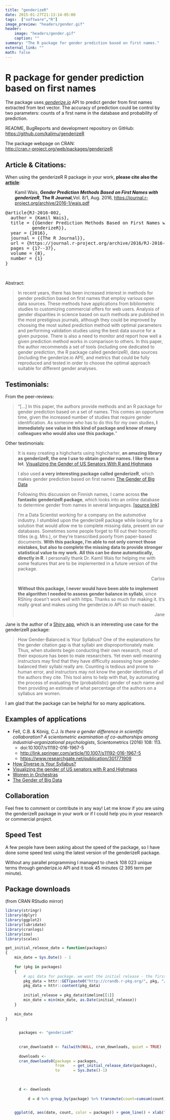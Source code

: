 ```yaml
---
title: "genderizeR"
date: 2015-01-27T21:13:14-05:00
tags:  ["software","R"]
image_preview: "headers/gender.gif"
header: 
    image: "headers/gender.gif"
    caption: ""
summary: "The R package for gender prediction based on first names."
external_link: ""
math: false
---
```


# R package for gender prediction based on first names

The package uses<a title="http://genderize.io" href="http://genderize.io" target="_blank"><em> genderize.io</em></a> API to predict gender from first names extracted from text vector. The accuracy of prediction could be control by two parameters: counts of a first name in the database and probability of prediction.

README, BugReports and development repository on GitHub:
<a title="https://github.com/kalimu/genderizeR" href="https://github.com/kalimu/genderizeR" target="_blank">https://github.com/kalimu/genderizeR</a>

The package webpage on CRAN:  
<a href="http://cran.r-project.org/web/packages/genderizeR" target="_blank">http://cran.r-project.org/web/packages/genderizeR</a>

<h2>Article &amp; Citations:</h2>
When using the genderizeR R package in your work, <strong>please cite also the [article](/publication/genderizer)</strong>:
<p style="padding-left: 30px;">Kamil Wais, <strong><em>Gender Prediction Methods Based on First Names with genderizeR</em></strong>,
<strong>The R Journal</strong>,Vol. 8/1, Aug. 2016, <a href="https://journal.r-project.org/archive/2016-1/wais.pdf">https://journal.r-project.org/archive/2016-1/wais.pdf</a></p>

<pre class="">@article{RJ-2016-002,
  author = {Kamil Wais},
  title = {{Gender Prediction Methods Based on First Names with
          genderizeR}},
  year = {2016},
  journal = {{The R Journal}},
  url = {https://journal.r-project.org/archive/2016/RJ-2016-002/index.html},
  pages = {17--37},
  volume = {8},
  number = {1}
}
</pre>
&nbsp;

Abstract:
<blockquote>In recent years, there has been increased interest in methods for gender prediction based on first names that employ various open data sources. These methods have applications from bibliometric studies to customizing commercial offers for web users. Analysis of gender disparities in science based on such methods are published in the most prestigious journals, although they could be improved by choosing the most suited prediction method with optimal parameters and performing validation studies using the best data source for a given purpose. There is also a need to monitor and report how well a given prediction method works in comparison to others. In this paper, the author recommends a set of tools (including one dedicated to gender prediction, the R package called genderizeR), data sources (including the genderize.io API), and metrics that could be fully reproduced and tested in order to choose the optimal approach suitable for different gender analyses.</blockquote>
<h2>Testimonials:</h2>
From the peer-reviews:
<blockquote>"[...] In this paper, the authors provide methods and an R package for gender prediction based on a set of names. This comes an opportune time, given the increased number of studies that require gender identification. As someone who has to do this for my own studies,<strong> I immediately see value in this kind of package and know of many colleagues who would also use this package.</strong>"</blockquote>
Other testimonials:
<blockquote>It is easy creating a highcharts using highcharter, <strong>an amazing library as genderizeR, the one I use to obtain gender names. I like them a lot</strong>. <a href="https://aschinchon.wordpress.com/2016/07/28/visualizing-the-gender-of-us-senators-with-r-and-highmaps/">Visualizing the Gender of US Senators With R and Highmaps</a>

I also used <strong>a very interesting package called genderizeR</strong>, which makes gender prediction based on first names <a href="https://aschinchon.wordpress.com/tag/genderizer/" target="_blank">The Gender of Big Data</a></blockquote>
<blockquote>Following this discussion on Finnish names, I came across <strong>the fantastic genderizeR package</strong>, which looks into an online database to determine gender from names in several languages. <a href="http://stackoverflow.com/questions/16802704/r-is-there-a-package-to-determine-gender-from-english-first-names#" target="_blank">[source link] </a></blockquote>
<blockquote>
<p style="text-align: left;">I'm a Data Scientist working for a company on the automotive industry. I stumbled upon the genderizeR package while looking for a solution that would allow me to complete missing data, present on our databases. Sometimes some people forget to fill out their honorific titles (e.g. Mrs.), or they're transcribed poorly from paper-based documents. <strong>With this package, I'm able to not only correct those mistakes, but also to complete the missing data to provide stronger statistical value to my work. All this can be done automatically, directly in R</strong>. I personally thank Dr. Kamil Wais for helping me with some features that are to be implemented in a future version of the package.</p>
<p style="text-align: right;">Carlos</p>
<strong>Without this package, I never would have been able to implement the algorithm I needed to assess gender balance in syllabi</strong>, since RShiny doesn't work well with https. Thanks so much for making it. It's really great and makes using the genderize.io API so much easier.
<p style="text-align: right;">Jane</p>
</blockquote>

Jane is the author of a [Shiny app](https://jlsumner.shinyapps.io/syllabustool/), which is an interesting use case for the genderizeR package:
 
> How Gender-Balanced is Your Syllabus?
> One of the explanations for the gender citation gap is that syllabi are disproportionately male. Thus, when students begin conducting their own research, most of their exposure has been to male researchers. Yet even well-meaning instructors may find that they have difficulty assessing how gender-balanced their syllabi really are. Counting is tedious and prone to human error, and instructors may not know the gender identities of all the authors they cite. This tool aims to help with that, by automating the process of evaluating the (probabilistic) gender of each name and then providing an estimate of what percentage of the authors on a syllabus are women.

I am glad that the package can be helpful for so many applications.

<h2>Examples of applications</h2>

* Fell, C.B. &amp; König, C.J. _Is there a gender difference in scientific collaboration? A scientometric examination of co-authorships among industrial–organizational psychologists_, Scientometrics (2016) 108: 113. 
    * doi:10.1007/s11192-016-1967-5
    * <a href="http://link.springer.com/article/10.1007/s11192-016-1967-5">http://link.springer.com/article/10.1007/s11192-016-1967-5</a>
    * <a href="https://www.researchgate.net/publication/301771909_Is_there_a_gender_difference_in_scientific_collaboration_A_scientometric_examination_of_co_authorships_among_industrial_organizational_psychologists">https://www.researchgate.net/publication/301771909</a>
* <a href="https://jlsumner.shinyapps.io/syllabustool/">How Diverse is Your Syllabus?</a>
* <a href="http://www.highcharts.com/blog/223-visualizing-the-gender-of-us-senators">Visualizing the gender of US senators with R and Highmaps</a>
* <a href="https://aschinchon.wordpress.com/2016/06/06/women-in-orchestras/">Women in Orchestras</a>
* <a href="https://aschinchon.wordpress.com/2016/02/17/the-gender-of-big-data/">The Gender of Big Data</a>


<h2>Collaboration</h2>
Feel free to comment or contribute in any way! Let me know if you are using the genderizeR package in your work or if I could help you in your research or commercial project.


## Speed Test
A few people have been asking about the speed of the package, so I have done some speed test using the latest version of the genderizeR package.

Without any parallel programming I managed to check 108 023 unique terms through genderize.io API and it took 45 minutes (2 395 term per minute).

## Package downloads 
(from CRAN RStudio mirror)


```r
library(stringr)
library(dplyr)
library(ggplot2)
library(lubridate)
library(cranlogs)
library(zoo)
library(scales)

get_initial_release_date = function(packages)
{
    min_date = Sys.Date() - 1
    
    for (pkg in packages)
    {
        # api data for package. we want the initial release - the first element of the "timeline"
        pkg_data = httr::GET(paste0("http://crandb.r-pkg.org/", pkg, "/all"))
        pkg_data = httr::content(pkg_data)
        
        initial_release = pkg_data$timeline[[1]]
        min_date = min(min_date, as.Date(initial_release))    
    }
    
    min_date
}

  
      packages <- "genderizeR"
      
      
      cran_downloads0 <- failwith(NULL, cran_downloads, quiet = TRUE)
      
      downloads <- 
      cran_downloads0(package = packages, 
                      from    = get_initial_release_date(packages), 
                      to      = Sys.Date()-1)
  
    
  
      d <- downloads
      
          d = d %>% group_by(package) %>% transmute(count=cumsum(count), date=date) 
      

    ggplot(d, aes(date, count, color = package)) + geom_line() + xlab("Date") + scale_y_continuous(name="Number of downloads")
 
```

